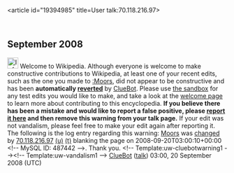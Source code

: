 <article id="19394985" title=User talk:70.118.216.97>
	<talkpage id="19394985" title="User talk:70.118.216.97">


== September 2008 ==
[[Image:Information.svg|left|25px]] Welcome to Wikipedia. Although everyone is welcome to make constructive contributions to Wikipedia, at least one of your recent edits, such as the one you made to [[:Moors]], did not appear to be constructive and has been '''automatically [[Help:Reverting|reverted]]''' by [[User:ClueBot|ClueBot]].  Please use [[Wikipedia:Sandbox|the sandbox]] for any test edits you would like to make, and take a look at the [[Wikipedia:Introduction|welcome page]] to learn more about contributing to this encyclopedia.  '''If you believe there has been a mistake and would like to report a false positive, please [[User:ClueBot/FalsePositives|report it here]] and then remove this warning from your talk page.'''  If your edit was not vandalism, please feel free to make your edit again after reporting it. The following is the log entry regarding this warning: [[Moors]] was [http://en.wikipedia.org/w/index.php?title=Moors&amp;diff=239716352&amp;oldid=239715902 changed] by [[Special:Contributions/70.118.216.97|70.118.216.97]] [[User:70.118.216.97|(u)]] [[User talk:70.118.216.97|(t)]] blanking the page on 2008-09-20T03:00:10+00:00 &lt;!-- MySQL ID: 487442 --&gt;. Thank you. &lt;!-- Template:uw-cluebotwarning1 --&gt;&lt;!-- Template:uw-vandalism1 --&gt; [[User:ClueBot|ClueBot]] ([[User talk:ClueBot|talk]]) 03:00, 20 September 2008 (UTC)
	</talkpage>
</article>